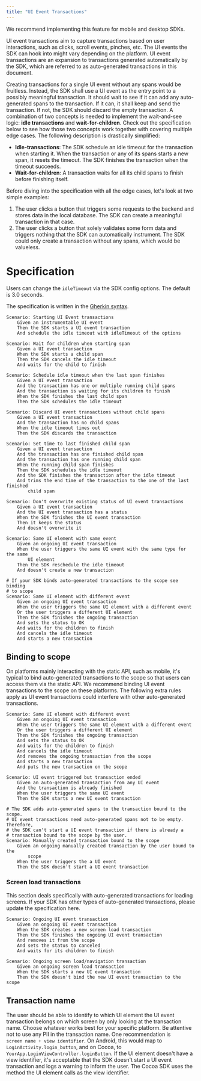 ```yaml
---
title: "UI Event Transactions"
---
```


We recommend implementing this feature for mobile and desktop SDKs.

UI event transactions aim to capture transactions based on user interactions, such as clicks,
scroll events, pinches, etc. The UI events the SDK can hook into might vary depending on the
platform. UI event transactions are an expansion to transactions generated automatically by
the SDK, which are referred to as auto-generated transactions in this document. 

Creating transactions for a single UI event without any spans would be fruitless. Instead, the
SDK shall use a UI event as the entry point to a possibly meaningful transaction. It should
wait to see if it can add any auto-generated spans to the transaction. If it can, it shall keep
and send the transaction. If not, the SDK should discard the empty transaction. A combination of
two concepts is needed to implement the wait-and-see logic: __idle transactions__ and
__wait-for-children__. Check out the specification below to see how those two concepts work
together with covering multiple edge cases. The following description is drastically simplified:

* __Idle-transactions__: The SDK schedule an idle timeout for the transaction when starting it.
When the transaction or any of its spans starts a new span, it resets the timeout. The SDK finishes
the transaction when the timeout succeeds.
* __Wait-for-children__: A transaction waits for all its child spans to finish before finishing itself.

Before diving into the specification with all the edge cases, let's look at two simple examples:

1. The user clicks a button that triggers some requests to the backend and stores data in the
local database. The SDK can create a meaningful transaction in that case.
2. The user clicks a button that solely validates some form data and triggers nothing that the
SDK can automatically instrument. The SDK could only create a transaction without any spans, which would
be valueless.

# Specification

Users can change the `idleTimeout` via the SDK config options. The default is 3.0 seconds. 

The specification is written in the [Gherkin syntax](https://cucumber.io/docs/gherkin/reference/).

```Gherkin
Scenario: Starting UI Event transactions
    Given an instrumentable UI event
    Then the SDK starts a UI event transaction 
    And schedule the idle timeout with idleTimeout of the options

Scenario: Wait for children when starting span
    Given a UI event transaction
    When the SDK starts a child span
    Then the SDK cancels the idle timeout
    And waits for the child to finish

Scenario: Schedule idle timeout when the last span finishes
    Given a UI event transaction
    And the transaction has one or multiple running child spans
    And the transaction is waiting for its children to finish
    When the SDK finishes the last child span
    Then the SDK schedules the idle timeout 

Scenario: Discard UI event transactions without child spans
    Given a UI event transaction
    And the transaction has no child spans
    When the idle timeout times out
    Then the SDK discards the transaction 

Scenario: Set time to last finished child span
    Given a UI event transaction
    And the transaction has one finished child span
    And the transaction has one running child span
    When the running child span finishes
    Then the SDK schedules the idle timeout
    And the SDK finishes the transaction after the idle timeout
    And trims the end time of the transaction to the one of the last finished
        child span

Scenario: Don't overwrite existing status of UI event transactions
    Given a UI event transaction
    And the UI event transaction has a status
    When the SDK finishes the UI event transaction
    Then it keeps the status 
    And doesn't overwrite it

Scenario: Same UI element with same event
    Given an ongoing UI event transaction
    When the user triggers the same UI event with the same type for the same
        UI element
    Then the SDK reschedule the idle timeout
    And doesn't create a new transaction

# If your SDK binds auto-generated transactions to the scope see binding
# to scope
Scenario: Same UI element with different event
    Given an ongoing UI event transaction
    When the user triggers the same UI element with a different event
    Or the user triggers a different UI element
    Then the SDK finishes the ongoing transaction
    And sets the status to OK
    And waits for the children to finish
    And cancels the idle timeout
    And starts a new transaction
```

## Binding to scope

On platforms mainly interacting with the static API, such as mobile, it's typical to bind auto-generated
transactions to the scope so that users can access them via the static API. We recommend binding UI event
transactions to the scope on these platforms. The following extra rules apply as UI event transactions
could interfere with other auto-generated transactions.

```Gherkin
Scenario: Same UI element with different event
    Given an ongoing UI event transaction
    When the user triggers the same UI element with a different event
    Or the user triggers a different UI element
    Then the SDK finishes the ongoing transaction
    And sets the status to OK
    And waits for the children to finish
    And cancels the idle timeout
    And removes the ongoing transaction from the scope
    And starts a new transaction
    And puts the new transaction on the scope

Scenario: UI event triggered but transaction ended
    Given an auto-generated transaction from any UI event
    And the transaction is already finished
    When the user triggers the same UI event
    Then the SDK starts a new UI event transaction

# The SDK adds auto-generated spans to the transaction bound to the scope.
# UI event transactions need auto-generated spans not to be empty. Therefore,
# the SDK can't start a UI event transaction if there is already a
# transaction bound to the scope by the user.
Scenario: Manually created transaction bound to the scope
    Given an ongoing manually created transaction by the user bound to the
        scope
    When the user triggers the a UI event
    Then the SDK doesn't start a UI event transaction
```


### Screen load transactions

This section deals specifically with auto-generated transactions for loading screens. If your SDK has
other types of auto-generated transactions, please update the specification here.

```Gherkin
Scenario: Ongoing UI event transaction
    Given an ongoing UI event transaction
    When the SDK creates a new screen load transaction
    Then the SDK finishes the ongoing UI event transaction
    And removes it from the scope
    And sets the status to canceled
    And waits for its children to finish

Scenario: Ongoing screen load/navigation transaction
    Given an ongoing screen load transaction
    When the SDK starts a new UI event transaction
    Then the SDK doesn't bind the new UI event transaction to the scope
```

## Transaction name

The user should be able to identify to which UI element the UI event transaction belongs on which screen
by only looking at the transaction name. Choose whatever works best for your specific platform. Be
attentive not to use any PII in the transaction name. One recommendation is  
`screen name + view identifier`. On Android, this would map to
`LoginActivity.login_button`, and on Cocoa, to `YourApp.LoginViewController.loginButton`. If the UI element
doesn't have a view identifier, it's acceptable that the SDK doesn't start a UI event transaction and logs
a warning to inform the user. The Cocoa SDK uses the method the UI element calls as the view identifier. 
